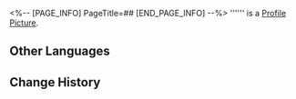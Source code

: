 <%-- [PAGE_INFO]
PageTitle=##
[END_PAGE_INFO] --%>
{{Item Infobox
|id          = 250579
|image       = Item .png
|type        = Dice Face
|invCategory = 
|rarity      = 3
|effect      = 
|description = 
}}
'''''' is a [[Profile Picture]].

==Other Languages==
{{Other Languages
|en   = 
|zhs  = 
|zht  = 
|ja   = 
|ko   = 
|es   = 
|fr   = 
|ru   = 
|th   = 
|vi   = 
|de   = 
|id   = 
|pt   = 
}}

==Change History==
{{Change History|1.6}}